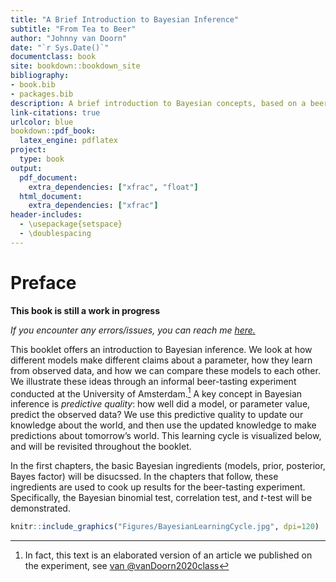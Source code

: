 ```yaml
--- 
title: "A Brief Introduction to Bayesian Inference"
subtitle: "From Tea to Beer"
author: "Johnny van Doorn"
date: "`r Sys.Date()`"
documentclass: book
site: bookdown::bookdown_site
bibliography:
- book.bib
- packages.bib
description: A brief introduction to Bayesian concepts, based on a beer-tasting experiment. 
link-citations: true
urlcolor: blue
bookdown::pdf_book:
  latex_engine: pdflatex
project: 
  type: book
output: 
  pdf_document:
    extra_dependencies: ["xfrac", "float"]
  html_document:
    extra_dependencies: ["xfrac"]
header-includes:
  - \usepackage{setspace}
  - \doublespacing
---
```


# Preface {-}

**This book is still a work in progress**

*If you encounter any errors/issues, you can reach me [here.](mailto:j.b.vandoorn@uva.nl)*

This booklet offers an introduction to Bayesian inference. We look at how different models make different claims about a parameter, how they learn from observed data, and how we can compare these models to each other. We illustrate these ideas through an informal beer-tasting experiment conducted at the University of Amsterdam.^[In fact, this text is an elaborated version of an article we published on the experiment, see [van @vanDoorn2020class](https://journals.sagepub.com/doi/full/10.1177/1475725719848574)]
A key concept in Bayesian inference is *predictive quality*: how well did a model, or parameter value, predict the observed data? We use this predictive quality to update our knowledge about the world, and then use the updated knowledge to make predictions about tomorrow's world. This learning cycle is visualized below, and will be revisited throughout the booklet. 

In the first chapters, the basic Bayesian ingredients (models, prior, posterior, Bayes factor) will be disucssed. In the chapters that follow, these ingredients are used to cook up results for the beer-tasting experiment. Specifically, the Bayesian binomial test, correlation test, and $t$-test will be demonstrated. 

```r
knitr::include_graphics("Figures/BayesianLearningCycle.jpg", dpi=120) 
```


